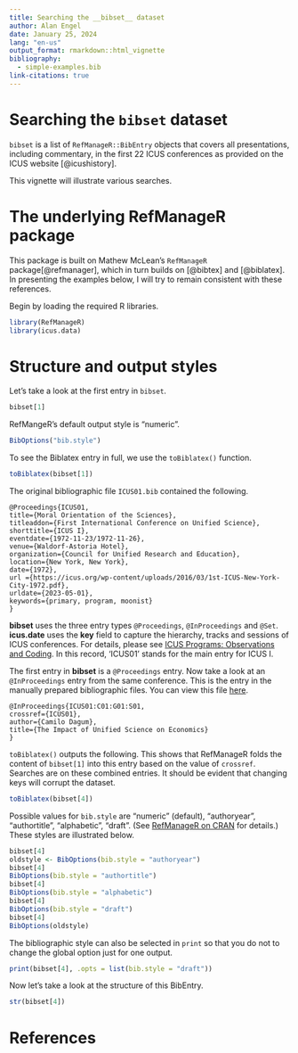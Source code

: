 ```yaml
---
title: Searching the __bibset__ dataset
author: Alan Engel
date: January 25, 2024
lang: "en-us"
output_format: rmarkdown::html_vignette
bibliography: 
  - simple-examples.bib
link-citations: true
---
```


# Searching the ```bibset``` dataset

```bibset``` is a list of ```RefManageR::BibEntry``` objects that covers all presentations, including
commentary, in the first 22 ICUS conferences as provided on the
ICUS website [@icushistory]. 

This vignette will illustrate various searches.

# The underlying RefManageR package

This package is built on Mathew McLean's ```RefManageR``` package[@refmanager], which in turn
builds on \emph{Bibtex}[@bibtex] and \emph{BibLatex}[@biblatex]. In presenting the examples
below, I will try to remain consistent with these references.

Begin by loading the required R libraries.

```r
library(RefManageR)
library(icus.data)
```

# Structure and output styles

Let's take a look at the first entry in ```bibset```.

```r
bibset[1]
```

RefMangeR's default output style is "numeric".

```r
BibOptions("bib.style")
```
To see the Biblatex entry in full, we use the ```toBiblatex()``` function.

```r
toBiblatex(bibset[1])
```
The original bibliographic file ```ICUS01.bib``` contained the following.
```
@Proceedings{ICUS01,
title={Moral Orientation of the Sciences},
titleaddon={First International Conference on Unified Science},
shorttitle={ICUS I},
eventdate={1972-11-23/1972-11-26},
venue={Waldorf-Astoria Hotel},
organization={Council for Unified Research and Education},
location={New York, New York},
date={1972},
url ={https://icus.org/wp-content/uploads/2016/03/1st-ICUS-New-York-City-1972.pdf},
urldate={2023-05-01},
keywords={primary, program, moonist}
}
```

__bibset__ uses the three entry types ```@Proceedings```, ```@InProceedings``` and ```@Set```. 
__icus.date__ uses the __key__ field to capture the hierarchy, tracks and sessions of ICUS
conferences. For details, please see [ICUS Programs: Observations and Coding](https://osf.io/c2nd6
"ICUS Programs: Observations and Coding"). In this record, 'ICUS01' stands for the main entry
for ICUS I. 

The first entry in __bibset__ is a ```@Proceedings``` entry. Now take a look at an ```@InProceedings```
entry from the same conference. This is the entry in the manually prepared bibliographic files.
You can view this file [here](https://osf.io/ksr2q).

```
@InProceedings{ICUS01:C01:G01:S01,
crossref={ICUS01},
author={Camilo Dagum},
title={The Impact of Unified Science on Economics}
}
```
```toBiblatex()``` outputs the following. This shows that RefManageR folds the content of ```bibset[1]```
into this entry based on the value of ```crossref```. Searches are on these combined entries. It should
be evident that changing keys will corrupt the dataset.
```r
toBiblatex(bibset[4])
```
Possible values for ```bib.style``` are “numeric” (default), “authoryear”, “authortitle”, “alphabetic”,
“draft”. (See [RefManageR on CRAN](https://cran.r-project.org/web/packages/RefManageR/RefManageR.pdf) for
details.) These styles are illustrated below.
```r
bibset[4]
oldstyle <- BibOptions(bib.style = "authoryear")
bibset[4]
BibOptions(bib.style = "authortitle")
bibset[4]
BibOptions(bib.style = "alphabetic")
bibset[4]
BibOptions(bib.style = "draft")
bibset[4]
BibOptions(oldstyle)
```
The bibliographic style can also be selected in ```print``` so that you do not to change
the global option just for one output.
```r
print(bibset[4], .opts = list(bib.style = "draft"))
```
Now let's take a look at the structure of this BibEntry.
```r
str(bibset[4])
```

# References

